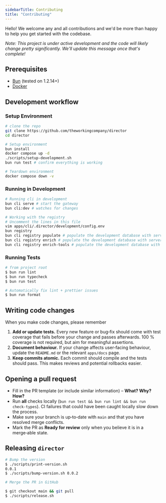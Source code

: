 ```yaml
---
sidebarTitle: Contributing
title: "Contributing"
---
```


Hello! We welcome any and all contributions and we'd be more than happy to help you get started with the codebase. 

*Note: This project is under active development and the code will likely change pretty significantly. We'll update this message once that's complete!*

## Prerequisites

- [Bun](https://bun.sh/) (tested on 1.2.14+)
- [Docker](https://docker.com)

## Development workflow

### Setup Environment

```bash 
# clone the repo
git clone https://github.com/theworkingcompany/director
cd director

# Setup environment
bun install
docker compose up -d
./scripts/setup-development.sh
bun run test # confirm everything is working

# Teardown environment
docker compose down -v
```

### Running in Development 

```bash
# Running cli in development
bun cli serve # start the gateway
bun cli:dev # watches for changes

# Working with the registry
# Uncomment the lines in this file
vim apps/cli/.director/development/config.env
bun registry
bun cli registry populate # populate the development database with server entries
bun cli registry enrich # populate the development database with server entries
bun cli registry enrich-tools # populate the development database with server entries
```

### Running Tests

```bash
# from project root
$ bun run lint 
$ bun run typecheck
$ bun run test

# Automatically fix lint + prettier issues
$ bun run format
```

## Writing code changes

When you make code changes, please remember 

1. **Add or update tests.** Every new feature or bug‑fix should come with test coverage that fails before your change and passes afterwards. 100 % coverage is not required, but aim for meaningful assertions.
2. **Document behaviour.** If your change affects user‑facing behaviour, update the `README.md` or the relevant `apps/docs` page.
3. **Keep commits atomic.** Each commit should compile and the tests should pass. This makes reviews and potential rollbacks easier.

## Opening a pull request

- Fill in the PR template (or include similar information) – **What? Why? How?**
- Run **all** checks locally (`bun run test && bun run lint && bun run check-types`). CI failures that could have been caught locally slow down the process.
- Make sure your branch is up‑to‑date with `main` and that you have resolved merge conflicts.
- Mark the PR as **Ready for review** only when you believe it is in a merge‑able state.

## Releasing `director`

```bash
# Bump the version
$ ./scripts/print-version.sh
0.0.1
$ ./scripts/bump-version.sh 0.0.2

# Merge the PR in GitHub

$ git checkout main && git pull
$ ./scripts/release.sh
```